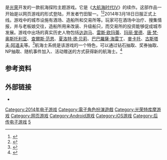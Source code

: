 {{expand|time=2014-10-18T04:19:17+00:00}}
{{Vgname|大航海時代V|ja=大航海時代V}}是[[光榮公司|光荣]]开发的一款航海探险主题游戏。它是《[[大航海时代IV_PORTO_ESTADO|大航海时代IV]]》的续作。这部作品一开始是以网页游戏的形式登陆，开发者竹田智一。<ref>{{Cite web|author=コーエーテクモゲームス|date=2013-12-21|url=http://www.gamecity.ne.jp/d5/|title=大航海時代V|publisher=コーエーテクモゲームス|accessdate=2014-04-03|archive-url=https://web.archive.org/web/20140523014456/http://www.gamecity.ne.jp/d5/|archive-date=2014-05-23|dead-url=yes}}</ref><ref>{{Cite web |author=箭本進一 |date=2013-12-21 |url=http://www.4gamer.net/games/242/G024279/20131220043/ |title=シリーズ最新作「大航海時代V」は，シリーズの遺伝子をしっかりと受け継いだシングルプレイ重視の作品に。ブラウザ展開の理由も聞いたプロデューサーインタビュー |work=4Gamer |publisher=Aetas |accessdate=2014-04-03 |archive-date=2014-04-23 |archive-url=https://web.archive.org/web/20140423203754/http://www.4gamer.net/games/242/G024279/20131220043/ |dead-url=no }}</ref>2014年3月18日日服正式上线。游戏中的城市设施有酒场、造船所和交易所等。玩家可在酒场中治疗、搜集情报，并与老板娘交往，造船所用来改装、升级船只，而交易所的投资能够促成城市发展。游戏中出场的真实历史人物包括[[达迦马|达迦马]]、[[雷斯·欧玛蕾|雷斯·欧玛蕾]]、[[玛丽·里德|玛丽·里德]]、[[唐·梵·奥斯托利亚|唐·梵·奥斯托利亚]]、[[查爾斯·范恩|查爾斯·范恩]]、[[夏洛特·德·贝莉|夏洛特·德·贝莉]]、[[巴巴羅薩·海雷丁|巴巴羅薩·海雷丁]]、[[麥卡托|麥卡托]]、[[古斯塔夫‧阿道夫|古斯塔夫‧阿道夫]]等。<ref>{{cite web |url=http://pc.tgbus.com/info_57/27959/ |title=《大航海时代5》3月18日起航 最新情报及截图公开_游戏资讯_巴士单机游戏 PC.TGBUS.COM |format= |work= |accessdate= |archive-date=2014-10-21 |archive-url=https://web.archive.org/web/20141021191819/http://pc.tgbus.com/info_57/27959/ |dead-url=no }}</ref>航海士系统是该游戏的一个特色，可以通过钻石抽取、奖券抽取、NP抽取、随机事件加入、活动赠送的方式获得新的航海士。<ref>{{cite web |url=http://www.265g.com/dhhsd5/gl/514368.html |title=大航海时代5航海士怎么获得 航海士获得攻略 - 265G大航海时代5网页游戏官网 |format= |work= |accessdate= |archive-date=2014-10-18 |archive-url=https://web.archive.org/web/20141018070459/http://www.265g.com/dhhsd5/gl/514368.html |dead-url=no }}</ref>

==参考资料==
{{reflist}}

== 外部链接 ==
* {{Official|http://www.gamecity.ne.jp/d5/}}

{{大航海時代系列}}

{{DEFAULTSORT:Daikokai Jidai 5}}
[[Category:2014年电子游戏|Category:2014年电子游戏]]
[[Category:電子角色扮演遊戲|Category:電子角色扮演遊戲]]
[[Category:光荣特库摩游戏|Category:光荣特库摩游戏]]
[[Category:网页游戏|Category:网页游戏]]
[[Category:Android游戏|Category:Android游戏]]
[[Category:iOS游戏|Category:iOS游戏]]
[[Category:后传电子游戏|Category:后传电子游戏]]
[[Category:大航海時代系列|5]]